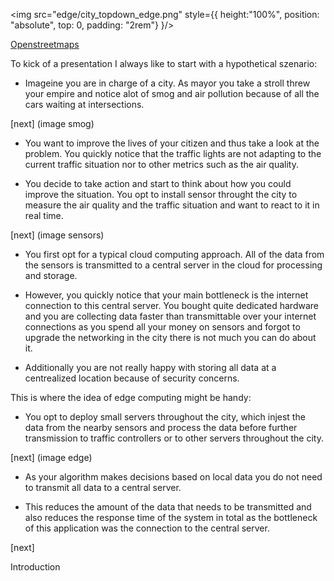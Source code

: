 <img src="edge/city_topdown_edge.png" style={{
    height:"100%", position: "absolute",
    top: 0,
    padding: "2rem"}
    }/>

<div
    style={{
        position: 'absolute',
        bottom: '0',
        right: '0',
        padding: '1rem',
        fontSize: '1.2rem'
    }}
>
    <a href="https://www.openstreetmap.de/">Openstreetmaps</a>
</div>


<Navbar sections={false} />


<Note>

To kick of a presentation I always like to start with a hypothetical szenario:


- Imageine you are in charge of a city. As mayor you take a stroll threw your empire and notice alot of smog and air pollution because of all the cars waiting at intersections.

[next] (image smog)

- You want to improve the lives of your citizen and thus take a look at the problem. You quickly notice that the traffic lights are not adapting to the current traffic situation nor to other metrics
such as the air quality.

- You decide to take action and start to think about how you could improve the situation. You opt to install sensor throught the city to measure the air quality and the traffic situation and want to react to it in real time.

[next] (image sensors)

- You first opt for a typical cloud computing approach. All of the data from the sensors is transmitted to a central server in the cloud for processing and storage.

- However, you quickly notice that your main bottleneck is the internet connection to this central server. You bought quite dedicated hardware and you are collecting data faster than transmittable over your internet connections as you spend all your money on sensors and forgot to upgrade the networking in the city there is not much you can do about it.

- Additionally you are not really happy with storing all data at a centrealized location because of 
security concerns.

This is where the idea of edge computing might be handy:

- You opt to deploy small servers throughout the city, which injest the data from the nearby sensors and process the data before further transmission to traffic controllers or to other servers throughout the city. 

[next] (image edge)

- As your algorithm makes decisions based on local data you do not need to transmit all data to a central server.

- This reduces the amount of the data that needs to be transmitted and also reduces the response time of the system in total as the bottleneck of this application was the connection to the central server.

[next] 

Introduction


</Note>